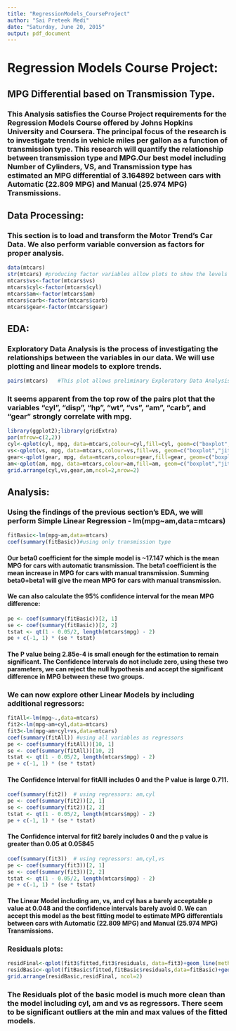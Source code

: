 ```yaml
---
title: "RegressionModels_CourseProject"
author: "Sai Preteek Medi"
date: "Saturday, June 20, 2015"
output: pdf_document
---
```

# Regression Models Course Project: 

## MPG Differential based on Transmission Type.

### This Analysis satisfies the Course Project requirements for the Regression Models Course offered by Johns Hopkins University and Coursera. The principal focus of the research is to investigate trends in vehicle miles per gallon as a function of transmission type. This research will quantify the relationship between transmission type and MPG.Our best model including Number of Cylinders, VS, and Transmission type has estimated an MPG differential of 3.164892 between cars with Automatic (22.809 MPG) and Manual (25.974 MPG) Transmissions.

## Data Processing:
### This section is to load and transform the Motor Trend's Car Data. We also perform variable conversion as factors for proper analysis.
```r
data(mtcars)
str(mtcars) #producing factor variables allow plots to show the levels for certain variables.
mtcars$vs<-factor(mtcars$vs)
mtcars$cyl<-factor(mtcars$cyl)
mtcars$am<-factor(mtcars$am)
mtcars$carb<-factor(mtcars$carb)
mtcars$gear<-factor(mtcars$gear)
```

## EDA:
### Exploratory Data Analysis is the process of investigating the relationships between the variables in our data. We will use plotting and linear models to explore trends.
```r
pairs(mtcars)   #This plot allows preliminary Exploratory Data Analysis.
```
### It seems apparent from the top row of the pairs plot that the variables "cyl", "disp", "hp", "wt", "vs", "am", "carb", and "gear" strongly correlate with mpg. 

```r
library(ggplot2);library(gridExtra)
par(mfrow=c(2,2))
cyl<-qplot(cyl, mpg, data=mtcars,colour=cyl,fill=cyl, geom=c("boxplot","jitter"), main="Number of Cylinders")
vs<-qplot(vs, mpg, data=mtcars,colour=vs,fill=vs, geom=c("boxplot","jitter"), main="Type of VS")
gear<-qplot(gear, mpg, data=mtcars,colour=gear,fill=gear, geom=c("boxplot","jitter"), main="Number of Gears")
am<-qplot(am, mpg, data=mtcars,colour=am,fill=am, geom=c("boxplot","jitter"),main="Transmission Type")
grid.arrange(cyl,vs,gear,am,ncol=2,nrow=2)

```

## Analysis: 
### Using the findings of the previous section's EDA, we will perform Simple Linear Regression - lm(mpg~am,data=mtcars)
```r
fitBasic<-lm(mpg~am,data=mtcars)
coef(summary(fitBasic))#using only transmission type 
```
#### Our beta0 coefficient for the simple model is ~17.147 which is the mean MPG for cars with automatic transmission. The beta1 coefficient is the mean increase in MPG for cars with manual transmission. Summing beta0+beta1 will give the mean MPG for cars with manual transmission. 

#### We can also calculate the 95% confidence interval for the mean MPG difference:

```r
pe <- coef(summary(fitBasic))[2, 1]
se <- coef(summary(fitBasic))[2, 2]
tstat <- qt(1 - 0.05/2, length(mtcars$mpg) - 2) 
pe + c(-1, 1) * (se * tstat)
```
#### The P value being 2.85e-4 is small enough for the estimation to remain significant. The Confidence Intervals do not include zero, using these two parameters, we can reject the null hypothesis and accept the significant difference in MPG between these two groups.


### We can now explore other Linear Models by including additional regressors:
```r
fitAll<-lm(mpg~.,data=mtcars)
fit2<-lm(mpg~am+cyl,data=mtcars)
fit3<-lm(mpg~am+cyl+vs,data=mtcars)
coef(summary(fitAll)) #using all variables as regressors
pe <- coef(summary(fitAll))[10, 1]
se <- coef(summary(fitAll))[10, 2]
tstat <- qt(1 - 0.05/2, length(mtcars$mpg) - 2) 
pe + c(-1, 1) * (se * tstat) 
```
#### The Confidence Interval for fitAlll includes 0 and the P value is large 0.711.
```r
coef(summary(fit2))  # using regressors: am,cyl
pe <- coef(summary(fit2))[2, 1]
se <- coef(summary(fit2))[2, 2]
tstat <- qt(1 - 0.05/2, length(mtcars$mpg) - 2) 
pe + c(-1, 1) * (se * tstat)

```
#### The Confidence interval for fit2 barely includes 0 and the p value is greater than 0.05 at 0.05845
```r
coef(summary(fit3))  # using regressors: am,cyl,vs
pe <- coef(summary(fit3))[2, 1]
se <- coef(summary(fit3))[2, 2]
tstat <- qt(1 - 0.05/2, length(mtcars$mpg) - 2) 
pe + c(-1, 1) * (se * tstat)
```
#### The Linear Model including am, vs, and cyl has a barely acceptable p value at 0.048 and the confidence intervals barely avoid 0. We can accept this model as the best fitting model to estimate MPG differentials between cars with Automatic (22.809 MPG) and Manual (25.974 MPG) Transmissions.


### Residuals plots:
```r
residFinal<-qplot(fit3$fitted,fit3$residuals, data=fit3)+geom_line(method="lm")
residBasic<-qplot(fitBasic$fitted,fitBasic$residuals,data=fitBasic)+geom_smooth(method="lm")
grid.arrange(residBasic,residFinal, ncol=2)
```
### The Residuals plot of the basic model is much more clean than the model including cyl, am and vs as regressors. There seem to be significant outliers at the min and max values of the fitted models.

